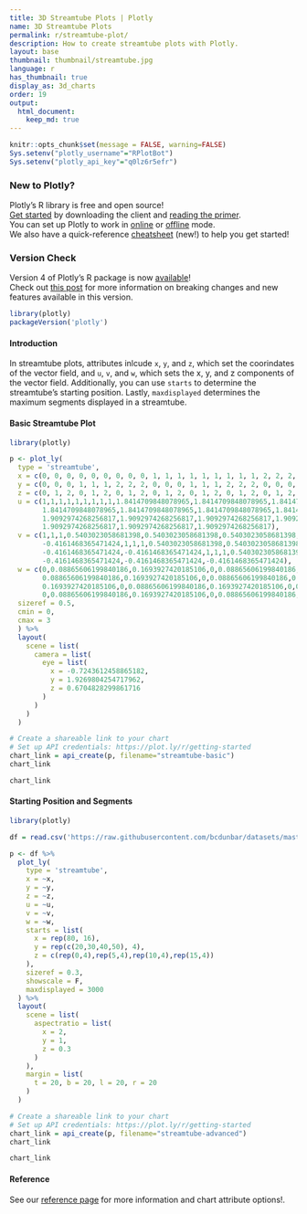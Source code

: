 ```yaml
---
title: 3D Streamtube Plots | Plotly
name: 3D Streamtube Plots 
permalink: r/streamtube-plot/
description: How to create streamtube plots with Plotly.
layout: base
thumbnail: thumbnail/streamtube.jpg
language: r
has_thumbnail: true
display_as: 3d_charts
order: 19
output:
  html_document:
    keep_md: true
---
```


```r
knitr::opts_chunk$set(message = FALSE, warning=FALSE)
Sys.setenv("plotly_username"="RPlotBot")
Sys.setenv("plotly_api_key"="q0lz6r5efr")
```
### New to Plotly?

Plotly's R library is free and open source!<br>
[Get started](https://plot.ly/r/getting-started/) by downloading the client and [reading the primer](https://plot.ly/r/getting-started/).<br>
You can set up Plotly to work in [online](https://plot.ly/r/getting-started/#hosting-graphs-in-your-online-plotly-account) or [offline](https://plot.ly/r/offline/) mode.<br>
We also have a quick-reference [cheatsheet](https://images.plot.ly/plotly-documentation/images/r_cheat_sheet.pdf) (new!) to help you get started!

### Version Check

Version 4 of Plotly's R package is now [available](https://plot.ly/r/getting-started/#installation)!<br>
Check out [this post](http://moderndata.plot.ly/upgrading-to-plotly-4-0-and-above/) for more information on breaking changes and new features available in this version.
```r
library(plotly)
packageVersion('plotly')
```


#### Introduction

In streamtube plots, attributes inlcude `x`, `y`, and `z`, which set the coorindates of the vector field, and `u`, `v`, and `w`, which sets the x, y, and z components of the vector field. Additionally, you can use `starts` to determine the streamtube's starting position. Lastly, `maxdisplayed` determines the maximum segments displayed in a streamtube.  

#### Basic Streamtube Plot

```r
library(plotly)

p <- plot_ly(
  type = 'streamtube',
  x = c(0, 0, 0, 0, 0, 0, 0, 0, 0, 1, 1, 1, 1, 1, 1, 1, 1, 1, 2, 2, 2, 2, 2, 2, 2, 2, 2),
  y = c(0, 0, 0, 1, 1, 1, 2, 2, 2, 0, 0, 0, 1, 1, 1, 2, 2, 2, 0, 0, 0, 1, 1, 1, 2, 2, 2),
  z = c(0, 1, 2, 0, 1, 2, 0, 1, 2, 0, 1, 2, 0, 1, 2, 0, 1, 2, 0, 1, 2, 0, 1, 2, 0, 1, 2),
  u = c(1,1,1,1,1,1,1,1,1,1.8414709848078965,1.8414709848078965,1.8414709848078965,1.8414709848078965,
        1.8414709848078965,1.8414709848078965,1.8414709848078965,1.8414709848078965,1.8414709848078965,1.9092974268256817,
        1.9092974268256817,1.9092974268256817,1.9092974268256817,1.9092974268256817,1.9092974268256817,
        1.9092974268256817,1.9092974268256817,1.9092974268256817),
  v = c(1,1,1,0.5403023058681398,0.5403023058681398,0.5403023058681398,-0.4161468365471424,-0.4161468365471424,
        -0.4161468365471424,1,1,1,0.5403023058681398,0.5403023058681398,0.5403023058681398,-0.4161468365471424,
        -0.4161468365471424,-0.4161468365471424,1,1,1,0.5403023058681398,0.5403023058681398,0.5403023058681398,
        -0.4161468365471424,-0.4161468365471424,-0.4161468365471424),
  w = c(0,0.08865606199840186,0.1693927420185106,0,0.08865606199840186,0.1693927420185106,0,
        0.08865606199840186,0.1693927420185106,0,0.08865606199840186,0.1693927420185106,0,0.08865606199840186,
        0.1693927420185106,0,0.08865606199840186,0.1693927420185106,0,0.08865606199840186,0.1693927420185106,
        0,0.08865606199840186,0.1693927420185106,0,0.08865606199840186,0.1693927420185106),
  sizeref = 0.5,
  cmin = 0,
  cmax = 3
  ) %>%
  layout(
    scene = list(
      camera = list(
        eye = list(
          x = -0.7243612458865182,
          y = 1.9269804254717962,
          z = 0.6704828299861716
        )
      )
    )
  )

# Create a shareable link to your chart
# Set up API credentials: https://plot.ly/r/getting-started
chart_link = api_create(p, filename="streamtube-basic")
chart_link
```

```r
chart_link
```

#### Starting Position and Segments

```r
library(plotly)

df = read.csv('https://raw.githubusercontent.com/bcdunbar/datasets/master/streamtube-wind.csv')

p <- df %>%
  plot_ly(
    type = 'streamtube',
    x = ~x,
    y = ~y,
    z = ~z,
    u = ~u,
    v = ~v,
    w = ~w,
    starts = list(
      x = rep(80, 16),
      y = rep(c(20,30,40,50), 4),
      z = c(rep(0,4),rep(5,4),rep(10,4),rep(15,4))
    ),
    sizeref = 0.3,
    showscale = F,
    maxdisplayed = 3000
  ) %>%
  layout(
    scene = list(
      aspectratio = list(
        x = 2,
        y = 1,
        z = 0.3
      )
    ),
    margin = list(
      t = 20, b = 20, l = 20, r = 20
    )
  )

# Create a shareable link to your chart
# Set up API credentials: https://plot.ly/r/getting-started
chart_link = api_create(p, filename="streamtube-advanced")
chart_link
```

```r
chart_link
```


#### Reference

See our [reference page](https://plot.ly/r/reference/) for more information and chart attribute options!.
